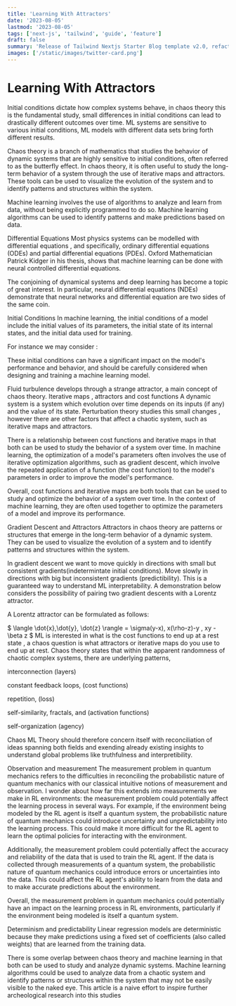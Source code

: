 ```yaml
---
title: 'Learning With Attractors'
date: '2023-08-05'
lastmod: '2023-08-05'
tags: ['next-js', 'tailwind', 'guide', 'feature']
draft: false
summary: 'Release of Tailwind Nextjs Starter Blog template v2.0, refactored with Nextjs App directory and React Server Components setup.Discover the new features and how to migrate from V1.'
images: ['/static/images/twitter-card.png']
---
```


# Learning With Attractors

Initial conditions dictate how complex systems behave, in chaos theory this is the fundamental study, small differences in initial conditions can lead to drastically different outcomes over time. ML systems are sensitive to various initial conditions, ML models with different data sets bring forth different results.

Chaos theory is a branch of mathematics that studies the behavior of dynamic systems that are highly sensitive to initial conditions, often referred to as the butterfly effect. In chaos theory, it is often useful to study the long-term behavior of a system through the use of iterative maps and attractors. These tools can be used to visualize the evolution of the system and to identify patterns and structures within the system.

Machine learning involves the use of algorithms to analyze and learn from data, without being explicitly programmed to do so. Machine learning algorithms can be used to identify patterns and make predictions based on data.

Differential Equations
Most physics systems can be modelled with differential equations , and specifically, ordinary differential equations (ODEs) and partial differential equations (PDEs). Oxford Mathematician Patrick Kidger in his thesis, shows that machine learning can be done with neural controlled differential equations.

The conjoining of dynamical systems and deep learning has become a topic of great interest. In particular, neural differential equations (NDEs) demonstrate that neural networks and differential equation are two sides of the same coin.

Initial Conditions
In machine learning, the initial conditions of a model include the initial values of its parameters, the initial state of its internal states, and the initial data used for training.

For instance we may consider :

These initial conditions can have a significant impact on the model's performance and behavior, and should be carefully considered when designing and training a machine learning model.

Fluid turbulence develops through a strange attractor, a main concept of chaos theory.
Iterative maps , attractors and cost functions
A dynamic system is a system which evolution over time depends on its inputs (if any) and the value of its state. Perturbation theory studies this small changes , however there are other factors that affect a chaotic system, such as iterative maps and attractors.

There is a relationship between cost functions and iterative maps in that both can be used to study the behavior of a system over time. In machine learning, the optimization of a model's parameters often involves the use of iterative optimization algorithms, such as gradient descent, which involve the repeated application of a function (the cost function) to the model's parameters in order to improve the model's performance.

Overall, cost functions and iterative maps are both tools that can be used to study and optimize the behavior of a system over time. In the context of machine learning, they are often used together to optimize the parameters of a model and improve its performance.

Gradient Descent and Attractors
Attractors in chaos theory are patterns or structures that emerge in the long-term behavior of a dynamic system. They can be used to visualize the evolution of a system and to identify patterns and structures within the system.

In gradient descent we want to move quickly in directions with small but consistent gradients(indetermintate initial conditions). Move slowly in directions with big but inconsistent gradients (predictibility). This is a guaranteed way to understand ML interpretability. A demonstration below considers the possibility of pairing two gradient descents with a Lorentz attractor.

A Lorentz attractor can be formulated as follows:

$ \langle \dot{x},\dot{y}, \dot{z} \rangle = \sigma(y-x), x(\rho-z)-y , xy - \beta z $
ML is interested in what is the cost functions to end up at a rest state , a chaos question is what attractors or iterative maps do you use to end up at rest. Chaos theory states that within the apparent randomness of chaotic complex systems, there are underlying patterns,

interconnection (layers)

constant feedback loops, (cost functions)

repetition, (loss)

self-similarity, fractals, and (activation functions)

self-organization (agency)

Chaos ML Theory should therefore concern itself with reconciliation of ideas spanning both fields and exending already existing insights to understand global problems like truthfulness and interpretibility.

Observation and measurement
The measurement problem in quantum mechanics refers to the difficulties in reconciling the probabilistic nature of quantum mechanics with our classical intuitive notions of measurement and observation. I wonder about how far this extends into measurements we make in RL environments: the measurement problem could potentially affect the learning process in several ways. For example, if the environment being modeled by the RL agent is itself a quantum system, the probabilistic nature of quantum mechanics could introduce uncertainty and unpredictability into the learning process. This could make it more difficult for the RL agent to learn the optimal policies for interacting with the environment.

Additionally, the measurement problem could potentially affect the accuracy and reliability of the data that is used to train the RL agent. If the data is collected through measurements of a quantum system, the probabilistic nature of quantum mechanics could introduce errors or uncertainties into the data. This could affect the RL agent's ability to learn from the data and to make accurate predictions about the environment.

Overall, the measurement problem in quantum mechanics could potentially have an impact on the learning process in RL environments, particularly if the environment being modeled is itself a quantum system.

Determinism and predictability
Linear regression models are deterministic because they make predictions using a fixed set of coefficients (also called weights) that are learned from the training data.

There is some overlap between chaos theory and machine learning in that both can be used to study and analyze dynamic systems. Machine learning algorithms could be used to analyze data from a chaotic system and identify patterns or structures within the system that may not be easily visible to the naked eye. This article is a naive effort to inspire further archeological research into this studies
